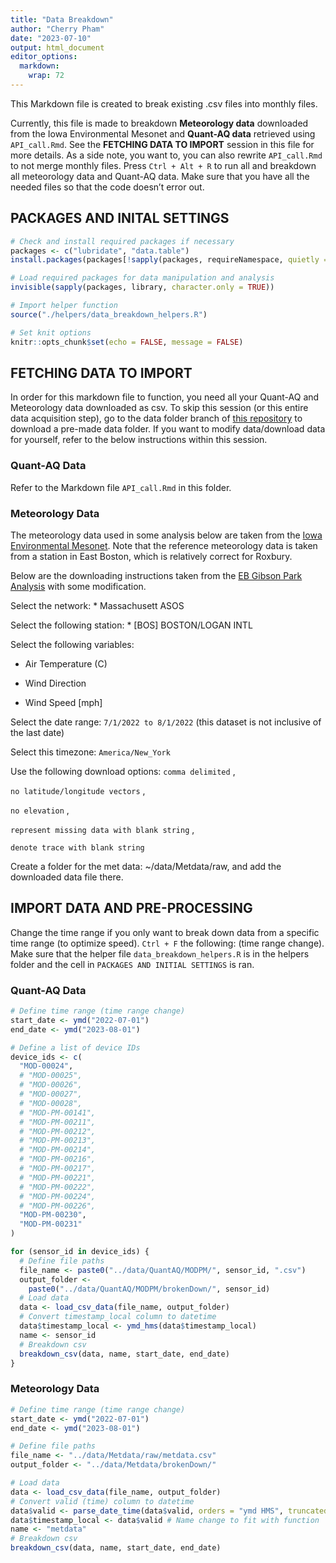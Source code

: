 ```yaml
---
title: "Data Breakdown"
author: "Cherry Pham"
date: "2023-07-10"
output: html_document
editor_options: 
  markdown: 
    wrap: 72
---
```


This Markdown file is created to break existing .csv files into monthly
files.

Currently, this file is made to breakdown **Meteorology data**
downloaded from the Iowa Environmental Mesonet and **Quant-AQ data**
retrieved using `API_call.Rmd`. See the **FETCHING DATA TO IMPORT**
session in this file for more details. As a side note, you want to, you
can also rewrite `API_call.Rmd` to not merge monthly files. Press
`Ctrl + Alt + R` to run all and breakdown all meteorology data and
Quant-AQ data. Make sure that you have all the needed files so that the
code doesn't error out.

## PACKAGES AND INITAL SETTINGS

```r
# Check and install required packages if necessary
packages <- c("lubridate", "data.table")
install.packages(packages[!sapply(packages, requireNamespace, quietly = TRUE)])

# Load required packages for data manipulation and analysis
invisible(sapply(packages, library, character.only = TRUE))

# Import helper function
source("./helpers/data_breakdown_helpers.R")

# Set knit options
knitr::opts_chunk$set(echo = FALSE, message = FALSE)
```

## FETCHING DATA TO IMPORT

In order for this markdown file to function, you need all your Quant-AQ
and Meteorology data downloaded as csv. To skip this session (or this
entire data acquisition step), go to the data folder branch of [this
repository](https://github.com/airpartners/ambient-summer23/tree/datafolder)
to download a pre-made data folder. If you want to modify data/download
data for yourself, refer to the below instructions within this session.

### Quant-AQ Data

Refer to the Markdown file `API_call.Rmd` in this folder.

### Meteorology Data

The meteorology data used in some analysis below are taken from the
[Iowa Environmental
Mesonet](https://mesonet.agron.iastate.edu/request/download.phtml?network=MA_ASOS).
Note that the reference meteorology data is taken from a station in East
Boston, which is relatively correct for Roxbury.

Below are the downloading instructions taken from the [EB Gibson Park
Analysis](https://github.com/scott-hersey/EB_AQ_Network/blob/master/Gibson%20Park%20Analysis.Rmd)
with some modification.

Select the network: \* Massachusett ASOS

Select the following station: \* [BOS] BOSTON/LOGAN INTL

Select the following variables:

-   Air Temperature (C)

-   Wind Direction

-   Wind Speed [mph]

Select the date range: `7/1/2022 to 8/1/2022` (this dataset is not
inclusive of the last date)

Select this timezone: `America/New_York`

Use the following download options: `comma delimited` ,

`no latitude/longitude vectors` ,

`no elevation` ,

`represent missing data with blank string` ,

`denote trace with blank string`

Create a folder for the met data: ~/data/Metdata/raw, and add the downloaded data file there.

## IMPORT DATA AND PRE-PROCESSING

Change the time range if you only want to break down data from a
specific time range (to optimize speed). `Ctrl + F` the following: (time
range change). Make sure that the helper file `data_breakdown_helpers.R`
is in the helpers folder and the cell in `PACKAGES AND INITIAL SETTINGS`
is ran.

### Quant-AQ Data

```r
# Define time range (time range change)
start_date <- ymd("2022-07-01")
end_date <- ymd("2023-08-01")

# Define a list of device IDs
device_ids <- c(
  "MOD-00024",
  # "MOD-00025",
  # "MOD-00026",
  # "MOD-00027",
  # "MOD-00028",
  # "MOD-PM-00141",
  # "MOD-PM-00211",
  # "MOD-PM-00212",
  # "MOD-PM-00213",
  # "MOD-PM-00214",
  # "MOD-PM-00216",
  # "MOD-PM-00217",
  # "MOD-PM-00221",
  # "MOD-PM-00222",
  # "MOD-PM-00224",
  # "MOD-PM-00226",
  "MOD-PM-00230",
  "MOD-PM-00231"
)

for (sensor_id in device_ids) {
  # Define file paths
  file_name <- paste0("../data/QuantAQ/MODPM/", sensor_id, ".csv")
  output_folder <-
    paste0("../data/QuantAQ/MODPM/brokenDown/", sensor_id)
  # Load data
  data <- load_csv_data(file_name, output_folder)
  # Convert timestamp_local column to datetime
  data$timestamp_local <- ymd_hms(data$timestamp_local)
  name <- sensor_id
  # Breakdown csv
  breakdown_csv(data, name, start_date, end_date)
}
```

### Meteorology Data

```r
# Define time range (time range change)
start_date <- ymd("2022-07-01")
end_date <- ymd("2023-08-01")

# Define file paths
file_name <- "../data/Metdata/raw/metdata.csv"
output_folder <- "../data/Metdata/brokenDown/"

# Load data
data <- load_csv_data(file_name, output_folder)
# Convert valid (time) column to datetime
data$valid <- parse_date_time(data$valid, orders = "ymd HMS", truncated = 6)
data$timestamp_local <- data$valid # Name change to fit with function
name <- "metdata"
# Breakdown csv
breakdown_csv(data, name, start_date, end_date)
```
